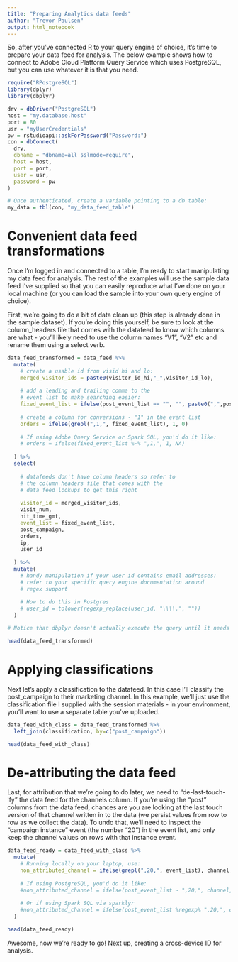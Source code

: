 ```yaml
---
title: "Preparing Analytics data feeds"
author: "Trevor Paulsen"
output: html_notebook
---
```


So, after you've connected R to your query engine of choice, it's time to prepare your data feed for analysis. The below example shows how to connect to Adobe Cloud Platform Query Service which uses PostgreSQL, but you can use whatever it is that you need.

```r
require("RPostgreSQL")
library(dplyr)
library(dbplyr)

drv = dbDriver("PostgreSQL")
host = "my.database.host"
port = 80
usr = "myUserCredentials"
pw = rstudioapi::askForPassword("Password:")
con = dbConnect(
  drv, 
  dbname = "dbname=all sslmode=require", 
  host = host, 
  port = port, 
  user = usr, 
  password = pw
)

# Once authenticated, create a variable pointing to a db table:
my_data = tbl(con, "my_data_feed_table")
```

# Convenient data feed transformations

Once I'm logged in and connected to a table, I'm ready to start manipulating my data feed for analysis. The rest of the examples will use the sample data feed I've supplied so that you can easily reproduce what I've done on your local machine (or you can load the sample into your own query engine of choice).

First, we're going to do a bit of data clean up (this step is already done in the sample dataset). If you're doing this yourself, be sure to look at the column_headers file that comes with the datafeed to know which columns are what - you'll likely need to use the column names "V1", "V2" etc and rename them using a select verb.

```r
data_feed_transformed = data_feed %>%
  mutate(
    # create a usable id from visid hi and lo:
    merged_visitor_ids = paste0(visitor_id_hi,"_",visitor_id_lo),
    
    # add a leading and trailing comma to the 
    # event list to make searching easier:
    fixed_event_list = ifelse(post_event_list == "", "", paste0(",",post_event_list,",")),
    
    # create a column for conversions - "1" in the event list
    orders = ifelse(grepl(",1,", fixed_event_list), 1, 0)
    
    # If using Adobe Query Service or Spark SQL, you'd do it like:
    # orders = ifelse(fixed_event_list %~% ",1,", 1, NA)
    
  ) %>%
  select(
    
    # datafeeds don't have column headers so refer to
    # the column headers file that comes with the 
    # data feed lookups to get this right
    
    visitor_id = merged_visitor_ids,
    visit_num,
    hit_time_gmt,
    event_list = fixed_event_list,
    post_campaign,
    orders,
    ip,
    user_id
    
  ) %>%
  mutate(
    # handy manipulation if your user id contains email addresses:
    # refer to your specific query engine documentation around
    # regex support
    
    # How to do this in Postgres
    # user_id = tolower(regexp_replace(user_id, "\\\\.", ""))
  )

# Notice that dbplyr doesn't actually execute the query until it needs to. The above code never touches your database until you run either "collect()" which returns the rows from the query, or perform another operation that requires the query to actually run like the "head()" below:

head(data_feed_transformed)
```

# Applying classifications

Next let's apply a classification to the datafeed. In this case I'll classify the post_campaign to their marketing channel. In this example, we'll just use the classification file I supplied with the session materials - in your environment, you'll want to use a separate table you've uploaded.

```r
data_feed_with_class = data_feed_transformed %>%
  left_join(classification, by=c("post_campaign"))

head(data_feed_with_class)
```

# De-attributing the data feed

Last, for attribution that we're going to do later, we need to "de-last-touch-ify" the data feed for the channels column. If you're using the "post" columns from the data feed, chances are you are looking at the last touch version of that channel written in to the data (we persist values from row to row as we collect the data). To undo that, we'll need to inspect the "campaign instance" event (the number "20") in the event list, and only keep the channel values on rows with that instance event.

```r
data_feed_ready = data_feed_with_class %>%
  mutate(
    # Running locally on your laptop, use:
    non_attributed_channel = ifelse(grepl(",20,", event_list), channel, NA)
      
    # If using PostgreSQL, you'd do it like:
    #non_attributed_channel = ifelse(post_event_list ~ ",20,", channel, NA)
    
    # Or if using Spark SQL via sparklyr
    #non_attributed_channel = ifelse(post_event_list %regexp% ",20,", channel, NA)
  )

head(data_feed_ready)
```


Awesome, now we're ready to go! Next up, creating a cross-device ID for analysis.















